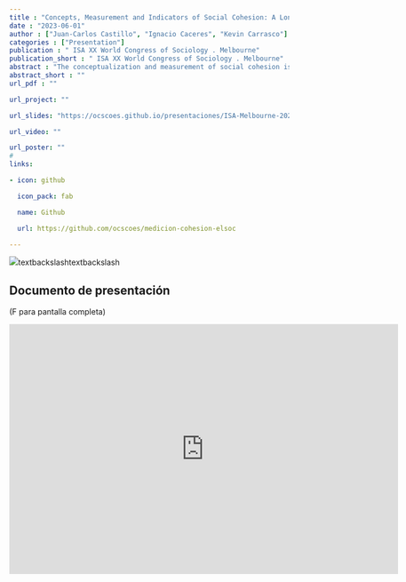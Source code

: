 ```yaml
---
title : "Concepts, Measurement and Indicators of Social Cohesion: A Longitudinal Perspective"
date : "2023-06-01"
author : ["Juan-Carlos Castillo", "Ignacio Caceres", "Kevin Carrasco"]
categories : ["Presentation"]
publication : " ISA XX World Congress of Sociology . Melbourne"
publication_short : " ISA XX World Congress of Sociology . Melbourne"
abstract : "The conceptualization and measurement of social cohesion is far from being consensual. The different proposals coming from the academia as well as public interest organizations are diverse, making the assessment and comparison of social cohesion indicators and indexes a difficult task. In the present paper we first describe and compare several international projects aimed at conceptualizing and measuring social cohesion, such as the Social Cohesion Radar (Germany/international), the Scanlon-Monash Social Cohesion Index (Australia), ECOSOCIAL (Latin America), Mapping Social Cohesion (Canada) and the Civic Engagement and Social Cohesion report (USA). Based on this comparison, in a second part we identify the main commonalities in dimensions and subdimensions, which then are tested using data from the panel survey ELSOC (Estudio Longitudinal Social de Chile, N=3.000, 2016-2022). Results from factor analysis allow identifying four main dimensions of social cohesion: equality in social relationships, belongness, common benefits and territorial ties. Based on these results, we present a description of stability and change of social coheison indicators in Chile over the last years. The change in these indicators is discussed taking into account the recent sociopolitical context, characterized by a social outbrake in 2019 and the writing of a new constitution."
abstract_short : ""
url_pdf : "" 

url_project: ""

url_slides: "https://ocscoes.github.io/presentaciones/ISA-Melbourne-2023.html"

url_video: ""

url_poster: ""
# 
links:

- icon: github

  icon_pack: fab

  name: Github

  url: https://github.com/ocscoes/medicion-cohesion-elsoc

---
```


![](https://ocscoes.github.io/presentaciones/images/ISA.png)textbackslashtextbackslash 

## Documento de presentación

(F para pantalla completa)

<iframe width="700"  height="450" src="https://ocscoes.github.io/presentaciones/ISA-Melbourne-2023.html" title="Xaringan presentation" frameborder="0" allow="accelerometer; autoplay; clipboard-write; encrypted-media; gyroscope; picture-in-picture" allowfullscreen></iframe>
